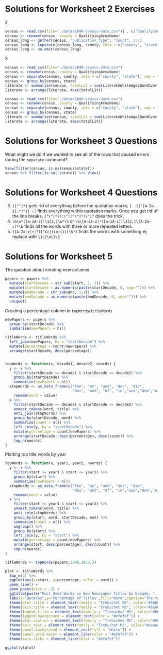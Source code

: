 # Solutions for Worksheet 2 Exercises

2
```r
census <- read.csv(file="./data/1840-census-data.csv")[ , c("QualifyingAreaName", "Newspapers", "Newspapers_Daily", "Newspapers_Weekly", "Newspapers_SemiTriWeekly", "Periodicals", "PrintingOffices")]
census <- rename(census, county = QualifyingAreaName)
census_long <- gather(census, "publication_type", "count", 2:7)
census_long <- separate(census_long, county, into = c("county", "state"), sep = "\\, ")
census_long <- na.omit(census_long)
```

3
```r
census <- read_csv(file="./data/1840-census-data.csv")
census <- rename(census, county = QualifyingAreaName)
census <- separate(census, county, into = c("county", "state"), sep = "\\, ")
census <- group_by(census, state)
literate <- summarize(census, totalLit = sum(LiterateWhiteAge20andOver))
literate <- arrange(literate, desc(totalLit))

census <- read_csv(file="./data/1840-census-data.csv")
census <- rename(census, county = QualifyingAreaName)
census <- separate(census, county, into = c("county", "state"), sep = "\\, ")
census <- group_by(census, state)
literate <- summarize(census, totalLit = sum(LiterateWhiteAge20andOver) / sum(TotalPopulation))
literate <- arrange(literate, desc(totalLit))
```


# Solutions for Worksheet 3 Questions

What might we do if we wanted to see all of the rows that caused errors during the `separate` command? 

```r
View(filter(census, is.na(census$state)))
census %>% filter(is.na(.$state)) %>% View()
```

# Solutions for Worksheet 4 Questions

3. `([^"]*)` gets rid of everything before the quotation marks; `[ -]("[A-Za-z].*?")[ -]` finds everything within quotation marks. Once you get rid of the line breaks, `[^\"]*(?:\"([^\"]*)\")? ` does the trick.
4. `\b\w*([a-zA-z])\1{2,}\w*\b` or `\b\[A-Za-z]*([a-zA-z])\1{2,}\[A-Za-z]*\b` finds all the words with three or more repeated letters. 
5. `([A-Za-z]+)?([^Cc])(e)(i)(\S*)` finds the words with something ei; replace with `\1\2\4\3\5`

# Solutions for Worksheet 5

The question about creating new columns

```r
papers <- papers %>% 
  mutate(startDecade = str_sub(start, 1, 3)) %>%
  mutate(startDecade = as.numeric(paste(startDecade, 0, sep=""))) %>%
  mutate(endDecade = str_sub(end, 1,3)) %>%
  mutate(endDecade = as.numeric(paste(endDecade, 0, sep=""))) %>%
  unique()
```

Creating a percentage column in `topWords`/`titleWords`

```r

newPapers <- papers %>% 
  group_by(startDecade) %>%
  summarise(newPapers = n())

titleWords <- titleWords %>%
  left_join(newPapers, by = "startDecade") %>%
  mutate(percentage = count/newPapers) %>%
  arrange(startDecade, desc(percentage))


topWords <- function(x, decade1, decade2, nwords) {
  y <- x %>% 
    filter(startDecade >= decade1 & startDecade <= decade2) %>%
    group_by(startDecade) %>%
    summarise(newPapers = n())
  stopWords <- as_data_frame(c("the", "an", "and", "der", "die", 
                               "das", "und", "of", "in","aus","dem","or")) %>%
    rename(word = value)
  x %>%
    filter(startDecade >= decade1 & startDecade <= decade2) %>%
    unnest_tokens(word, title) %>%
    anti_join(stopWords) %>%
    group_by(startDecade, word) %>% 
    summarize(count = n()) %>%
    left_join(y, by = "startDecade") %>%
    mutate(percentage = count/newPapers) %>%
    arrange(startDecade, desc(percentage), desc(count)) %>%
    top_n(nwords)
}

```

Plotting top title words by year

```r

topWords <- function(x, year1, year2, nwords) {
  y <- x %>% 
    filter(start >= year1 & start <= year2) %>%
    group_by(start) %>%
    summarise(newPapers = n())
  stopWords <- as_data_frame(c("the", "an", "and", "der", "die", 
                               "das", "und", "of", "in","aus","dem","or")) %>%
    rename(word = value)
  x %>%
    filter(start >= year1 & start <= year2) %>%
    unnest_tokens(word, title) %>%
    anti_join(stopWords) %>%
    group_by(start, word, startDecade, end) %>% 
    summarize(count = n()) %>%
    ungroup() %>%
    group_by(start) %>% 
    left_join(y, by = "start") %>%
    mutate(percentage = count/newPapers) %>%
    arrange(start, desc(percentage), desc(count)) %>%
    top_n(nwords)
}

titleWords <- topWords(papers,1800,1950,3)

plot <- titleWords %>%
  top_n(3) %>% 
  ggplot(aes(x=start, y=percentage, color = word)) +
  geom_line() +
  geom_point(size = .3) +
  ggtitle(paste("Most Used Words in New Newspaper Titles by Decade, ", min(titleWords$start), "-", max(titleWords$start))) +
  labs(x="Decades",y="Percentage of Titles",fill="Word",caption="The top words used in the titles of new newspapers during the nineteenth century by decade") + 
  theme(plot.title = element_text(family = "Trebuchet MS", color="#666666", face="bold", size=18, hjust=0.5)) +
  theme(axis.title = element_text(family = "Trebuchet MS", color="#666666", face="bold", size=14)) + 
  theme(legend.title = element_text(family = "Trebuchet MS", color="#666666", face="bold", size=14)) +
  theme(legend.background = element_rect(color = "#efefef")) +
  theme(plot.caption = element_text(family = "Trebuchet MS", color="#666666", size=10, hjust = 0.5, margin = margin(15, 0, 15, 0))) +
  theme(axis.text = element_text(family = "Trebuchet MS", color="#aaaaaa", face="bold", size=10)) +
  theme(panel.background = element_rect(fill = "white")) +
  theme(panel.grid.major = element_line(color = "#efefef")) +
  theme(axis.ticks = element_line(color = "#efefef"))

ggplotly(plot)

```
